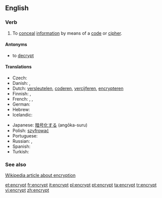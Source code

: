 ==English==

===Verb===
{{en-verb}}

# To [[conceal]] [[information]] by means of a [[code]] or [[cipher]].

====Antonyms====
* to [[decrypt]]

====Translations====
{{trans-top|to conceal information by means of a code or cipher}}
* Czech: {{t-|cs|zašifrovat}}
* Danish: {{t|da|kryptere}}, {{t|da|enkryptere}}
* Dutch: [[versleutelen]], [[coderen]], [[vercijferen]], [[encrypteren]]
* Finnish: {{t-|fi|kryptata}}, {{t+|fi|salata}}
* French: {{t+|fr|coder}}, {{t+|fr|chiffrer}}, {{t+|fr|crypter}}
* German: {{t-|de|verschlüsseln}}
* Hebrew: {{t|he|הצפין}}
* Icelandic: {{t-|is|dulrita}}
{{trans-mid}}
* Japanese: [[暗号化する]] (angōka-suru)
* Polish: [[szyfrować]]
* Portuguese: {{t+|pt|encriptar}}
* Russian: {{t|ru|шифровать|tr=šifrovát'}} {{impf}}, {{t|ru|зашифровать|tr=zašifrovát'}} {{pf.}}
* Spanish: {{t+|es|cifrar}}
* Turkish: {{t+|tr|şifrelemek}}
{{trans-bottom}}

===See also===
[[w:Encryption|Wikipedia article about encryption]]

[[et:encrypt]]
[[fr:encrypt]]
[[it:encrypt]]
[[pl:encrypt]]
[[pt:encrypt]]
[[ta:encrypt]]
[[tr:encrypt]]
[[vi:encrypt]]
[[zh:encrypt]]